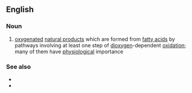 ==English==

===Noun===
{{en-noun}}

# {{label|en|biochemistry}} [[oxygenate]]d [[natural product]]s which are formed from [[fatty acid]]s by pathways involving at least one step of [[dioxygen]]-dependent [[oxidation]]; many of them have [[physiological]] importance

===See also===
* {{l|en|jasmonic acid}}
* {{l|en|eicosanoid}}